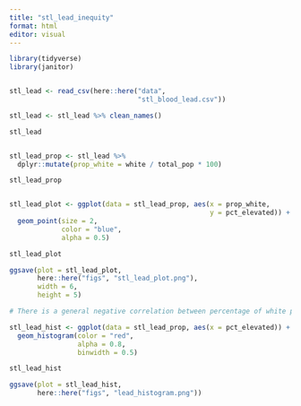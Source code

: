 ```yaml
---
title: "stl_lead_inequity"
format: html
editor: visual
---
```


```r

library(tidyverse)
library(janitor)


stl_lead <- read_csv(here::here("data",
                                "stl_blood_lead.csv"))

stl_lead <- stl_lead %>% clean_names()

stl_lead


stl_lead_prop <- stl_lead %>%
  dplyr::mutate(prop_white = white / total_pop * 100)

stl_lead_prop


stl_lead_plot <- ggplot(data = stl_lead_prop, aes(x = prop_white,
                                                  y = pct_elevated)) +
  geom_point(size = 2,
             color = "blue",
             alpha = 0.5)

stl_lead_plot

ggsave(plot = stl_lead_plot,
       here::here("figs", "stl_lead_plot.png"),
       width = 6,
       height = 5)

# There is a general negative correlation between percentage of white people in this population and percentage of those with more lead

stl_lead_hist <- ggplot(data = stl_lead_prop, aes(x = pct_elevated)) +
  geom_histogram(color = "red",
                 alpha = 0.8,
                 binwidth = 0.5)

stl_lead_hist

ggsave(plot = stl_lead_hist,
       here::here("figs", "lead_histogram.png"))


```
